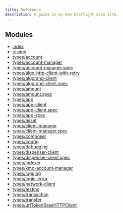 ```yaml
---
title: Reference
description: A guide in my new Starlight docs site.
---
```


## Modules
- [index](https://github.com/algorandfoundation/algokit-utils-ts/blob/main/docs/code/modules/index.md)
- [testing](https://github.com/algorandfoundation/algokit-utils-ts/blob/main/docs/code/modules/testing.md)
- [types/account](https://github.com/algorandfoundation/algokit-utils-ts/blob/main/docs/code/modules/types_account.md)
- [types/account-manager](https://github.com/algorandfoundation/algokit-utils-ts/blob/main/docs/code/modules/types_account_manager.md)
- [types/account-manager.spec](https://github.com/algorandfoundation/algokit-utils-ts/blob/main/docs/code/modules/types_account_manager_spec.md)
- [types/algo-http-client-with-retry](https://github.com/algorandfoundation/algokit-utils-ts/blob/main/docs/code/modules/types_algo_http_client_with_retry.md)
- [types/algorand-client](https://github.com/algorandfoundation/algokit-utils-ts/blob/main/docs/code/modules/types_algorand_client.md)
- [types/algorand-client.spec](https://github.com/algorandfoundation/algokit-utils-ts/blob/main/docs/code/modules/types_algorand_client_spec.md)
- [types/amount](https://github.com/algorandfoundation/algokit-utils-ts/blob/main/docs/code/modules/types_amount.md)
- [types/amount.spec](https://github.com/algorandfoundation/algokit-utils-ts/blob/main/docs/code/modules/types_amount_spec.md)
- [types/app](https://github.com/algorandfoundation/algokit-utils-ts/blob/main/docs/code/modules/types_app.md)
- [types/app-client](https://github.com/algorandfoundation/algokit-utils-ts/blob/main/docs/code/modules/types_app_client.md)
- [types/app-client.spec](https://github.com/algorandfoundation/algokit-utils-ts/blob/main/docs/code/modules/types_app_client_spec.md)
- [types/app-spec](https://github.com/algorandfoundation/algokit-utils-ts/blob/main/docs/code/modules/types_app_spec.md)
- [types/asset](https://github.com/algorandfoundation/algokit-utils-ts/blob/main/docs/code/modules/types_asset.md)
- [types/client-manager](https://github.com/algorandfoundation/algokit-utils-ts/blob/main/docs/code/modules/types_client_manager.md)
- [types/client-manager.spec](https://github.com/algorandfoundation/algokit-utils-ts/blob/main/docs/code/modules/types_client_manager_spec.md)
- [types/composer](https://github.com/algorandfoundation/algokit-utils-ts/blob/main/docs/code/modules/types_composer.md)
- [types/config](https://github.com/algorandfoundation/algokit-utils-ts/blob/main/docs/code/modules/types_config.md)
- [types/debugging](https://github.com/algorandfoundation/algokit-utils-ts/blob/main/docs/code/modules/types_debugging.md)
- [types/dispenser-client](https://github.com/algorandfoundation/algokit-utils-ts/blob/main/docs/code/modules/types_dispenser_client.md)
- [types/dispenser-client.spec](https://github.com/algorandfoundation/algokit-utils-ts/blob/main/docs/code/modules/types_dispenser_client_spec.md)
- [types/indexer](https://github.com/algorandfoundation/algokit-utils-ts/blob/main/docs/code/modules/types_indexer.md)
- [types/kmd-account-manager](https://github.com/algorandfoundation/algokit-utils-ts/blob/main/docs/code/modules/types_kmd_account_manager.md)
- [types/logging](https://github.com/algorandfoundation/algokit-utils-ts/blob/main/docs/code/modules/types_logging.md)
- [types/logic-error](https://github.com/algorandfoundation/algokit-utils-ts/blob/main/docs/code/modules/types_logic_error.md)
- [types/network-client](https://github.com/algorandfoundation/algokit-utils-ts/blob/main/docs/code/modules/types_network_client.md)
- [types/testing](https://github.com/algorandfoundation/algokit-utils-ts/blob/main/docs/code/modules/types_testing.md)
- [types/transaction](https://github.com/algorandfoundation/algokit-utils-ts/blob/main/docs/code/modules/types_transaction.md)
- [types/transfer](https://github.com/algorandfoundation/algokit-utils-ts/blob/main/docs/code/modules/types_transfer.md)
- [types/urlTokenBaseHTTPClient](https://github.com/algorandfoundation/algokit-utils-ts/blob/main/docs/code/modules/types_urlTokenBaseHTTPClient.md)